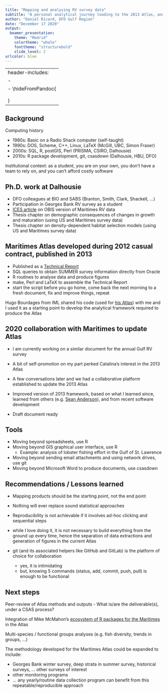 ```yaml
---
title: "Mapping and analysing RV survey data"
subtitle: "A personal analytical journey leading to the 2013 Atlas, and beyond"
author: "Daniel Ricard, DFO Gulf Region"
date: "December 17 2020"
output: 
  beamer_presentation:
    theme: "Madrid"
    colortheme: "whale"
    fonttheme: "structurebold"
    slide_level: 2
urlcolor: blue
---
```


---
header-includes:
- \newcommand{\hideFromPandoc}[1]{#1}
- \hideFromPandoc{
    \let\Begin\begin
    \let\End\end
  }
---


## Background
Computing history

- 1980s: Basic on a Radio Shack computer (self-taught)
- 1990s: DOS, Scheme, C++, Linux, LaTeX (McGill, UBC, Simon Fraser)
- 2000s: SQL, R, postGIS, Perl (PRISMA, CSIRO, Dalhousie)
- 2010s: R package development, git, csasdown (Dalhousie, HBU, DFO)

Institutional context: as a student, you are on your own, you don't have a team to rely on, and you can't afford costly software


## Ph.D. work at Dalhousie

- DFO colleagues at BIO and SABS (Branton, Smith, Clark, Shackell, ...)
- Participation in Georges Bank RV survey as a student
- [ICES article](https://academic.oup.com/icesjms/article/67/4/638/680186) on OBIS version of Maritimes RV data
- Thesis chapter on demographic consequences of changes in growth and maturation (using US and Maritimes survey data)
- Thesis chapter on density-dependent habitat selection models (using US and Maritimes survey data)

## Maritimes Atlas developed during 2012 casual contract, published in 2013
- Published as a [Technical Report](http://publications.gc.ca/site/eng/9.589947/publication.html)
- SQL queries to obtain SUMMER survey information directly from Oracle
- R routines to analyse data and produce figures
- make, Perl and LaTeX to assemble the Technical Report
- start the script before you go home, come back the next morning to a fresh document, fix and improve things, repeat

Hugo Bourdages from IML shared his code (used for [his Atlas](http://publications.gc.ca/site/eng/425663/publication.html)) with me and I used it as a starting point to develop the analytical framework required to produce the Atlas

## 2020 collaboration with Maritimes to update Atlas
- I am currently working on a similar document for the annual Gulf RV survey
- A bit of self-promotion on my part perked Catalina's interest in the 2013 Atlas
- A few conversations later and we had a collaborative platform established to update the 2013 Atlas

- Improved version of 2013 framework, based on what I learned since, learned from others (e.g. [Sean Anderson](https://www.dfo-mpo.gc.ca/csas-sccs/Publications/ResDocs-DocRech/2019/2019_041-eng.html)), and from recent software development

- Draft document ready


## Tools

- Moving beyond spreadsheets, use R
- Moving beyond GIS graphical user interface, use R
    - Example: analysis of lobster fishing effort in the Gulf of St. Lawrence
- Moving beyond sending email attachments and using network drives, use git
- Moving beyond Microsoft Word to produce documents, use csasdown

## Recommendations / Lessons learned

- Mapping products should be the starting point, not the end point

- Nothing will ever replace sound statistical approaches

- Reproducibility is not achievable if it involves ad-hoc clicking and sequential steps

- while I love doing it, it is not necessary to build everything from the ground up every time, hence the separation of data extractions and generation of figures in the current Atlas

- git (and its associated helpers like GitHub and GitLab) is the platform of choice for collaboration
    - yes, it is intimidating
    - but, knowing 5 commands (status, add, commit, push, pull) is enough to be functional

## Next steps
Peer-review of Atlas methods and outputs - What is/are the deliverable(s), under a CSAS process?

Integration of Mike McMahon's [ecosystem of R packages for the Maritimes](https://github.com/Maritimes/) in the Atlas

Multi-species / functional groups analyses (e.g. fish diversity, trends in groups, ...)

The methodology developed for the Maritimes Atlas could be expanded to include:

- Georges Bank winter survey, deep strata in summer survey, historical surveys, ... other surveys of interest
- other monitoring programs
- ... any yearly/routine data collection program can benefit from this repeatable/reproducible approach

